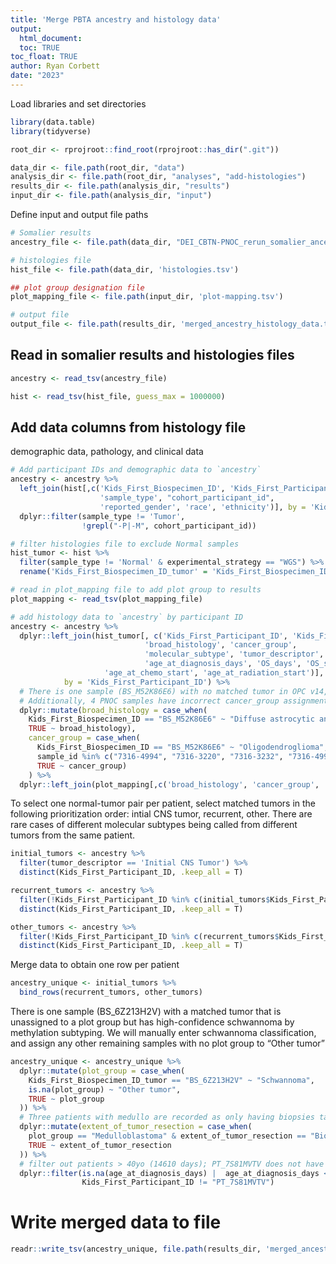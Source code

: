 ```yaml
---
title: 'Merge PBTA ancestry and histology data'
output: 
  html_document:
  toc: TRUE
toc_float: TRUE
author: Ryan Corbett
date: "2023"
---
```

  
Load libraries and set directories
  
```r
library(data.table)
library(tidyverse)

root_dir <- rprojroot::find_root(rprojroot::has_dir(".git"))

data_dir <- file.path(root_dir, "data")
analysis_dir <- file.path(root_dir, "analyses", "add-histologies")
results_dir <- file.path(analysis_dir, "results")
input_dir <- file.path(analysis_dir, "input")
```

Define input and output file paths

```r
# Somalier results
ancestry_file <- file.path(data_dir, "DEI_CBTN-PNOC_rerun_somalier_ancestry.tsv")

# histologies file
hist_file <- file.path(data_dir, 'histologies.tsv')

## plot group designation file
plot_mapping_file <- file.path(input_dir, 'plot-mapping.tsv')

# output file
output_file <- file.path(results_dir, 'merged_ancestry_histology_data.tsv')
```

## Read in somalier results and histologies files

```r
ancestry <- read_tsv(ancestry_file)

hist <- read_tsv(hist_file, guess_max = 1000000)

```

## Add data columns from histology file

demographic data, pathology, and clinical data 
```r

# Add participant IDs and demographic data to `ancestry`
ancestry <- ancestry %>%
  left_join(hist[,c('Kids_First_Biospecimen_ID', 'Kids_First_Participant_ID', 
                    'sample_type', "cohort_participant_id",
                    'reported_gender', 'race', 'ethnicity')], by = 'Kids_First_Biospecimen_ID') %>%
  dplyr::filter(sample_type != 'Tumor',
                !grepl("-P|-M", cohort_participant_id))

# filter histologies file to exclude Normal samples
hist_tumor <- hist %>%
  filter(sample_type != 'Normal' & experimental_strategy == "WGS") %>%
  rename('Kids_First_Biospecimen_ID_tumor' = 'Kids_First_Biospecimen_ID')

# read in plot_mapping file to add plot group to results
plot_mapping <- read_tsv(plot_mapping_file)

# add histology data to `ancestry` by participant ID
ancestry <- ancestry %>%
  dplyr::left_join(hist_tumor[, c('Kids_First_Participant_ID', 'Kids_First_Biospecimen_ID_tumor', 'sample_id',
                              'broad_histology', 'cancer_group',
                              'molecular_subtype', 'tumor_descriptor', "CNS_region", 'extent_of_tumor_resection', 
                              'age_at_diagnosis_days', 'OS_days', 'OS_status', 'EFS_days', "EFS_event_type",
                     'age_at_chemo_start', 'age_at_radiation_start')], 
            by = 'Kids_First_Participant_ID') %>%
  # There is one sample (BS_M52K86E6) with no matched tumor in OPC v14, but is known to have an oligodendroglioma. We will manually enter braod_histology and cancer_group info
  # Additionally, 4 PNOC samples have incorrect cancer_group assignment; should be DMG but is listed as High-grade glioma. We will update here
  dplyr::mutate(broad_histology = case_when(
    Kids_First_Biospecimen_ID == "BS_M52K86E6" ~ "Diffuse astrocytic and oligodendroglial tumor",
    TRUE ~ broad_histology),
    cancer_group = case_when(
      Kids_First_Biospecimen_ID == "BS_M52K86E6" ~ "Oligodendroglioma",
      sample_id %in% c("7316-4994", "7316-3220", "7316-3232", "7316-4998") ~ "Diffuse midline glioma",
      TRUE ~ cancer_group)
    ) %>%
  dplyr::left_join(plot_mapping[,c('broad_histology', 'cancer_group', 'plot_group')], by = c('broad_histology', 'cancer_group'))
```


To select one normal-tumor pair per patient, select matched tumors in the following prioritization order: intial CNS tumor, recurrent, other. There are rare cases of different molecular subtypes being called from different tumors from the same patient. 

```r
initial_tumors <- ancestry %>%
  filter(tumor_descriptor == 'Initial CNS Tumor') %>%
  distinct(Kids_First_Participant_ID, .keep_all = T)

recurrent_tumors <- ancestry %>%
  filter(!Kids_First_Participant_ID %in% c(initial_tumors$Kids_First_Participant_ID) & tumor_descriptor == 'Recurrence') %>%
  distinct(Kids_First_Participant_ID, .keep_all = T)

other_tumors <- ancestry %>%
  filter(!Kids_First_Participant_ID %in% c(recurrent_tumors$Kids_First_Participant_ID, initial_tumors$Kids_First_Participant_ID)) %>%
  distinct(Kids_First_Participant_ID, .keep_all = T)
```

Merge data to obtain one row per patient 

```r
ancestry_unique <- initial_tumors %>%
  bind_rows(recurrent_tumors, other_tumors)
```

There is one sample (BS_6Z213H2V) with a matched tumor that is unassigned to a plot group but has high-confidence schwannoma by methylation subtyping. We will manually enter schwannoma classification, and assign any other remaining samples with no plot group to "Other tumor"

```r
ancestry_unique <- ancestry_unique %>%
  dplyr::mutate(plot_group = case_when(
    Kids_First_Biospecimen_ID_tumor == "BS_6Z213H2V" ~ "Schwannoma",
    is.na(plot_group) ~ "Other tumor",
    TRUE ~ plot_group
  )) %>%
  # Three patients with medullo are recorded as only having biopsies taken, but path reports have confirmed partial resection; update here
  dplyr::mutate(extent_of_tumor_resection = case_when(
    plot_group == "Medulloblastoma" & extent_of_tumor_resection == "Biopsy only" ~ "Partial resection",
    TRUE ~ extent_of_tumor_resection
  )) %>%
  # filter out patients > 40yo (14610 days); PT_7S81MVTV does not have age listed but is confirmed to be >40yo
  dplyr::filter(is.na(age_at_diagnosis_days) |  age_at_diagnosis_days < 14610,
                Kids_First_Participant_ID != "PT_7S81MVTV")

```


# Write merged data to file

```r
readr::write_tsv(ancestry_unique, file.path(results_dir, 'merged_ancestry_histology_data.tsv'))
```
